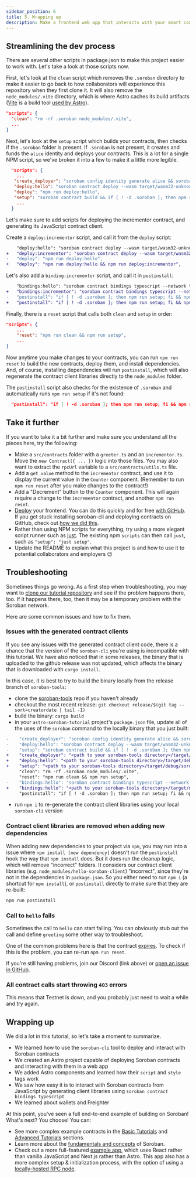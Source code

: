 ```yaml
---
sidebar_position: 6
title: 5. Wrapping up
description: Make a frontend web app that interacts with your smart contracts.
---
```

## Streamlining the dev process

There are several other scripts in package.json to make this project easier to work with. Let's take a look at those scripts now.

First, let's look at the `clean` script which removes the `.soroban` directory to make it easier to go back to how collaborators will experience this repository when they first clone it. It will also remove the `node_modules/.vite` directory, which is where Astro caches its build artifacts ([Vite](https://vitejs.dev/) is a build tool [used by Astro](https://docs.astro.build/en/reference/configuration-reference/#vite)).

```json title="package.json"
"scripts": {
  "clean": "rm -rf .soroban node_modules/.vite",
  ...
}
```

Next, let's look at the `setup` script which builds your contracts, then checks if the `.soroban` folder is present. If `.soroban` is not present, it creates and funds the `alice` identity and deploys your contracts. This is a lot for a single NPM script, so we've broken it into a few to make it a little more legible.

```json title="package.json"
  "scripts": {
    ...
   "create_deployer": "soroban config identity generate alice && soroban config identity fund alice --network testnet",
   "deploy:hello": "soroban contract deploy --wasm target/wasm32-unknown-unknown/release/hello_soroban.wasm --source alice --network testnet > .soroban/hello-id",
   "deploy": "npm run deploy:hello",
   "setup": "soroban contract build && if [ ! -d .soroban ]; then npm run create_deployer && npm run deploy; fi",
    ...
  }
```

Let's make sure to add scripts for deploying the incrementor contract, and generating its JavaScript contract client. 

Create a `deploy:incrementor` script, and call it from the `deploy` script:
```diff title=package.json
    "deploy:hello": "soroban contract deploy --wasm target/wasm32-unknown-unknown/release/hello_soroban.wasm --source alice --network testnet > .soroban/hello-id",
+   "deploy:incrementor": "soroban contract deploy --wasm target/wasm32-unknown-unknown/release/incrementor.wasm --source alice --network testnet > .soroban/incrementor-id;",
-   "deploy": "npm run deploy:hello",
+   "deploy": "npm run deploy:hello && npm run deploy:incrementor",
```

Let's also add a `binding:incrementor` script, and call it in `postinstall`:

```diff
    "bindings:hello": "soroban contract bindings typescript --network testnet --contract-id $(cat .soroban/hello-id) --output-dir node_modules/hello-soroban-client",
+   "bindings:incrementor": "soroban contract bindings typescript --network testnet --contract-id $(cat .soroban/incrementor-id) --output-dir node_modules/incrementor-client",
-   "postinstall": "if [ ! -d .soroban ]; then npm run setup; fi && npm run bindings:hello"
+   "postinstall": "if [ ! -d .soroban ]; then npm run setup; fi && npm run bindings:hello && npm run bindings:incrementor"
```

Finally, there is a `reset` script that calls both `clean` and `setup` in order:

```json title="package.json"
"scripts": {
    ...
    "reset": "npm run clean && npm run setup",
    ...
}
```

Now anytime you make changes to your contracts, you can run `npm run reset` to build the new contracts, deploy them, and install dependencies. And, of course, installing dependencies will run `postinstall`, which will also regenerate the contract client libraries directly to the `node_modules` folder.

The `postinstall` script also checks for the existence of `.soroban` and automatically runs `npm run setup` if it's not found:

```json title="package.json"
  "postinstall": "if [ ! -d .soroban ]; then npm run setup; fi && npm run bindings:hello && npm run bindings:incrementor",
```

## Take it further

If you want to take it a bit further and make sure you understand all the pieces here, try the following:

- Make a `src/contracts` folder with a `greeter.ts` and an `incrementor.ts`. Move the `new Contract({ ... })` logic into those files. You may also want to extract the `rpcUrl` variable to a `src/contracts/utils.ts` file.
- Add a `get_value` method to the `incrementor` contract, and use it to display the current value in the `Counter` component. (Remember to run `npm run reset` after you make changes to the contract!)
- Add a "Decrement" button to the `Counter` component. This will again require a change to the `incrementor` contract, and another `npm run reset`.
- [Deploy](https://docs.astro.build/en/guides/deploy/) your frontend. You can do this quickly and for free [with GitHub](https://docs.astro.build/en/guides/deploy/github/). If you get stuck installing soroban-cli and deploying contracts on GitHub, check out [how we did this](https://github.com/AhaLabs/soroban-tutorial-project/commit/c1f4cfde1bbaf059507100767ee6b43d29b42914).
- Rather than using NPM scripts for everything, try using a more elegant script runner such as [just](https://github.com/casey/just). The existing npm `scripts` can then call `just`, such as `"setup": "just setup"`.
- Update the README to explain what this project is and how to use it to potential collaborators and employers 😉

## Troubleshooting

Sometimes things go wrong. As a first step when troubleshooting, you may want to [clone our tutorial repository](https://github.com/AhaLabs/soroban-tutorial-project) and see if the problem happens there, too. If it happens there, too, then it may be a temporary problem with the Soroban network.

Here are some common issues and how to fix them.

### Issues with the generated contract clients

If you see any issues with the generated contract client code, there is a chance that the version of the `soroban-cli` you're using is incompatible with this tutorial. We have also noticed that in some releases, the binary that is uploaded to the github release was not updated, which affects the binary that is downloaded with `cargo install`.

In this case, it is best to try to build the binary locally from the release branch of `soroban-tools`:

- clone the [soroban-tools](https://github.com/stellar/soroban-tools) repo if you haven't already
- checkout the most recent release: `git checkout release/$(git tag --sort=creatordate | tail -1)`
- build the binary: `cargo build`
- in your `astro-soroban-tutorial` project's `package.json` file, update all of the uses of the `soroban` command to the locally binary that you just built:

```diff title="package.json"
-    "create_deployer": "soroban config identity generate alice && soroban config identity fund alice --network testnet",
-    "deploy:hello": "soroban contract deploy --wasm target/wasm32-unknown-unknown/release/hello_soroban.wasm --source alice --network testnet > .soroban/hello-id",
-    "setup": "soroban contract build && if [ ! -d .soroban ]; then npm run create_deployer && npm run deploy:hello; fi",
+    "create_deployer": "<path to your soroban-tools directory>/target/debug/soroban config identity generate alice && ../../soroban-tools/target/debug/soroban config identity fund alice --network testnet",
+    "deploy:hello": "<path to your soroban-tools directory>/target/debug/soroban contract deploy --wasm target/wasm32-unknown-unknown/release/hello_soroban.wasm --source alice --network testnet > .soroban/hello-id",
+    "setup": "<path to your soroban-tools directory>/target/debug/soroban contract build && if [ ! -d .soroban ]; then npm run create_deployer && npm run deploy:hello; fi",
     "clean": "rm -rf .soroban node_modules/.vite",
     "reset": "npm run clean && npm run setup",
-    "bindings:hello": "soroban contract bindings typescript --network testnet --contract-id $(cat .soroban/hello-id) --output-dir node_modules/hello-soroban-client",
+    "bindings:hello": "<path to your soroban-tools directory>/target/debug/soroban contract bindings typescript --network testnet --contract-id $(cat .soroban/hello-id) --output-dir node_modules/hello-soroban-client",
     "postinstall": "if [ ! -d .soroban ]; then npm run setup; fi && npm run bindings:hello"
```

- run `npm i` to re-generate the contract client libraries using your local `soroban-cli` version

### Contract client libraries are removed when adding new dependencies

When adding new dependencies to your project via `npm`, you may run into a issue where `npm install [new dependency]` doesn't run the `postinstall` hook the way that `npm install` does. But it does run the cleanup logic, which will remove "incorrect" folders. It considers our contract client libraries (e.g. `node_modules/hello-soroban-client`) "incorrect", since they're not in the dependencies in `package.json`. So you either need to run `npm i` (a shortcut for `npm install`), or `postinstall` directly to make sure that they are re-built:

```bash
npm run postinstall
```

### Call to `hello` fails

Sometimes the call to `hello` can start failing. You can obviously stub out the call and define `greeting` some other way to troubleshoot.

One of the common problems here is that the contract [expires](../fundamentals-and-concepts/state-expiration.mdx). To check if this is the problem, you can re-run `npm run reset`.

If you're still having problems, join our Discord (link above) or [open an issue in GitHub](https://github.com/stellar/soroban-docs/issues/new/choose).

### All contract calls start throwing `403` errors

This means that Testnet is down, and you probably just need to wait a while and try again.

## Wrapping up

We did a lot in this tutorial, so let's take a moment to summarize.
- We learned how to use the `soroban-cli` tool to deploy and interact with Soroban contracts
- We created an Astro project capable of deploying Soroban contracts and interacting with them in a web app
- We added Astro components and learned how their `script` and `style` tags work
- We saw how easy it is to interact with Soroban contracts from JavaScript by generating client libraries using `soroban contract bindings typescript`
- We learned about wallets and Freighter

At this point, you've seen a full end-to-end example of building on Soroban! What's next? You choose! You can:

- See more complex example contracts in the [Basic Tutorials](/docs/category/basic-tutorials) and [Advanced Tutorials](/docs/category/advanced-tutorials) sections.
- Learn more about the [fundamentals and concepts](/docs/category/fundamentals-and-concepts) of Soroban.
- Check out a more full-featured [example app](https://github.com/stellar/soroban-example-dapp), which uses React rather than vanilla JavaScript and Next.js rather than Astro. This app also has a more complex setup & initialization process, with the option of using a [locally-hosted RPC node](../reference/rpc.mdx).

